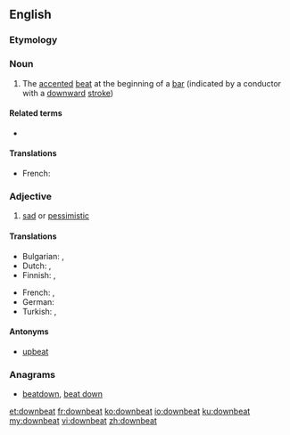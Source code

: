 ==English==

===Etymology===
{{prefix|down|beat}}

===Noun===
{{en-noun}}

# {{context|music|lang=en}} The [[accented]] [[beat]] at the beginning of a [[bar]] (indicated by a conductor with a [[downward]] [[stroke]])

====Related terms====
* {{l|en|afterbeat}}

====Translations====
{{trans-top|accented beat}}
* French: {{t+|fr|temps fort}}
{{trans-mid}}
{{trans-bottom}}

===Adjective===
{{en-adj}}

# [[sad]] or [[pessimistic]]

====Translations====
{{trans-top|sad}}
* Bulgarian: {{t+|bg|мрачен}}, {{t+|bg|песимистичен}}
* Dutch: {{t+|nl|droef}}, {{t|nl|pessimistisch}}
* Finnish: {{t+|fi|synkkä}}, {{t+|fi|pessimistinen}}
{{trans-mid}}
* French: {{t+|fr|triste}}, {{t+|fr|pessimiste}}
* German: {{t+|de|pessimistisch}}
* Turkish: {{t+|tr|karamsar}}, {{t+|tr|kötümser}}
{{trans-bottom}}

====Antonyms====
* [[upbeat]]

===Anagrams===
* [[beatdown#English|beatdown]], [[beat down#English|beat down]]

[[et:downbeat]]
[[fr:downbeat]]
[[ko:downbeat]]
[[io:downbeat]]
[[ku:downbeat]]
[[my:downbeat]]
[[vi:downbeat]]
[[zh:downbeat]]